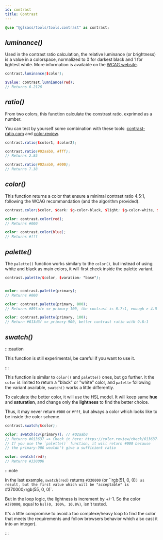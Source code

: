 ```yaml
---
id: contrast
title: Contrast
---
```



<Version source="glsass-tools/_tools.contrast.scss" />

```scss
@use "@glsass/tools/tools.contrast" as contrast;
```

## _luminance()_

<Version version="1.1.0" />

Used in the contrast ratio calculation, the relative luminance (or brightness)
is a value in a colorspace, normalized to 0 for darkest black and 1 for lightest
white. More information is available on the
[WCAG website](https://www.w3.org/WAI/GL/wiki/Relative_luminance).

```scss
contrast.luminance($color);

$value: contrast.lumniance(red);
// Returns 0.2126
```

## _ratio()_

<Version version="1.1.0" />

From two colors, this function calculate the constrast ratio, exprimed as a
number.

You can test by yourself some combination with these tools:
[contrast-ratio.com](https://contrast-ratio.com/) and
[color.review](https://color.review/).

```scss
contrast.ratio($color1, $color2);

contrast.ratio(#02aab0, #fff);
// Returns 2.85

contrast.ratio(#02aab0, #000);
// Returns 7.38
```

## _color()_

<Version version="1.1.0" />

This function returns a color that ensure a minimal contrast ratio 4.5:1,
following the WCAG recommandation (and the algorithm provided).

```scss
contrast.color($color, $dark: $g-color-black, $light: $g-color-white, $ignore-warning: false);

color: contrast.color(red);
// Returns #000

color: contrast.color(blue);
// Returns #fff
```

## _palette()_

<Version version="1.1.0" />

The `palette()` function works similary to the `color()`, but instead of using
white and black as main colors, it will first check inside the palette variant.

```scss
contrast.palette($color, $varation: "base");


color: contrast.palette(primary);
// Returns #000

color: contrast.palette(primary, 800);
// Returns #89fafe => primary-100, the contrast is 6.7:1, enough > 4.5

color: contrast.palette(primary, 100);
// Return #013d3f => primary-900, better contrast ratio with 9.8:1
```

## _swatch()_

<Version version="1.1.0" />

:::caution

This function is still experimental, be careful if you want to use it.

:::

This function is similar to `color()` and `palette()` ones, but go further. It
the `color` is limited to return a "black" or "white" color, and `palette`
following the variant available, `swatch()` works a little differently.

To calculate the better color, it will use the HSL model. It will keep same
**hue** and **saturation**, and change only the **lightness** to find the better
choice.

Thus, it may never return `#000` or `#fff`, but always a color which looks like
to be inside the color scheme.

```scss
contrast.swatch($color);

color: swatch(cv(primary)); // #02aab0
// Returns #013637 => Check it here: https://color.review/check/013637-02AAB0
// If you use the `palette()` function, it will return #000 because
// the primary-900 wouldn't give a sufficient ratio

color: swatch(red);
// Returns #330000
```

:::note

In the last example, `swatch(red)` returns `#330000` (or ``rgb(51, 0, 0)`) as
result, but the first value which will be "acceptable" is
`#370000`/`rgb(55, 0, 0)`.

But in the loop logic, the lightness is increment by +/-1. So the color
`#370000`, equal to `hsl(0, 100%, 10.8%)`, isn't tested.

It's a little compromise to avoid a too complexe/heavy loop to find the color
that meets the requirements and follow browsers behavior which also cast it into
an integer).

:::
